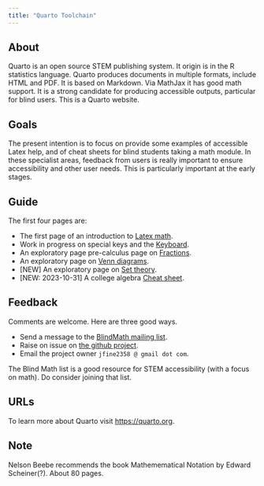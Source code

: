 ```yaml
---
title: "Quarto Toolchain"
---
```


## About

Quarto is an open source STEM publishing system. It origin is in the R
statistics language. Quarto produces documents in multiple formats,
include HTML and PDF. It is based on Markdown. Via MathJax it has good
math support. It is a strong candidate for producing accessible
outputs, particular for blind users. This is a Quarto website.

## Goals

The present intention is to focus on provide some examples of
accessible Latex help, and of cheat sheets for blind students taking a
math module. In these specialist areas, feedback from users is really
important to ensure accessibility and other user needs. This is
particularly important at the early stages.

## Guide

The first four pages are:

* The first page of an introduction to [Latex math](/tmp/latex-math-2023-10-17.qmd).
* Work in progress on special keys and the [Keyboard](/tmp/keyboard-2023-10-17.qmd).
* An exploratory page pre-calculus page on [Fractions](/tmp/fractions-2023-10-17.qmd).
* An exploratory page on [Venn diagrams](/tmp/venn-diagrams-2023-10-17.qmd).
* [NEW] An exploratory page on [Set theory](/tmp/set-theory-2023-10-19.qmd).
* [NEW: 2023-10-31] A college algebra [Cheat sheet](/tmp/cheat-sheet-2023-10-31.qmd).

## Feedback

Comments are welcome. Here are three good ways.

- Send a message to the [BlindMath mailing list](http://nfbnet.org/pipermail/blindmath_nfbnet.org/).
- Raise on issue on [the github project](https://github.com/texhour/quarto).
- Email the project owner `jfine2358 @ gmail dot com`.

The Blind Math list is a good resource for STEM accessibility (with a
focus on math). Do consider joining that list.

## URLs

To learn more about Quarto visit <https://quarto.org>.

## Note

Nelson Beebe recommends the book Mathemematical Notation by Edward
Scheiner(?). About 80 pages.